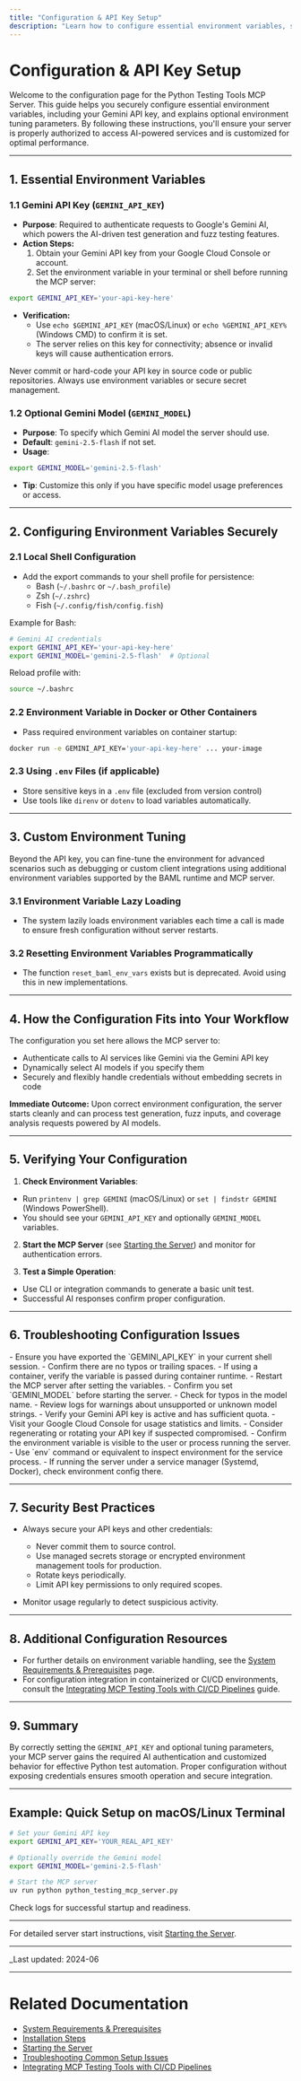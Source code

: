 ```yaml
---
title: "Configuration & API Key Setup"
description: "Learn how to configure essential environment variables, such as your Gemini API key, and understand optional tuning parameters. This page explains how to securely manage credentials and customize your environment for optimal operation."
---
```


# Configuration & API Key Setup

Welcome to the configuration page for the Python Testing Tools MCP Server. This guide helps you securely configure essential environment variables, including your Gemini API key, and explains optional environment tuning parameters. By following these instructions, you'll ensure your server is properly authorized to access AI-powered services and is customized for optimal performance.

---

## 1. Essential Environment Variables

### 1.1 Gemini API Key (`GEMINI_API_KEY`)
- **Purpose**: Required to authenticate requests to Google's Gemini AI, which powers the AI-driven test generation and fuzz testing features.
- **Action Steps:**
  1. Obtain your Gemini API key from your Google Cloud Console or account.
  2. Set the environment variable in your terminal or shell before running the MCP server:

```bash
export GEMINI_API_KEY='your-api-key-here'
```

- **Verification:**
  - Use `echo $GEMINI_API_KEY` (macOS/Linux) or `echo %GEMINI_API_KEY%` (Windows CMD) to confirm it is set.
  - The server relies on this key for connectivity; absence or invalid keys will cause authentication errors.

<Warning>
Never commit or hard-code your API key in source code or public repositories. Always use environment variables or secure secret management.
</Warning>

### 1.2 Optional Gemini Model (`GEMINI_MODEL`)
- **Purpose**: To specify which Gemini AI model the server should use.
- **Default**: `gemini-2.5-flash` if not set.
- **Usage**:

```bash
export GEMINI_MODEL='gemini-2.5-flash'
```

- **Tip**: Customize this only if you have specific model usage preferences or access.

---

## 2. Configuring Environment Variables Securely

### 2.1 Local Shell Configuration
- Add the export commands to your shell profile for persistence:
  - Bash (`~/.bashrc` or `~/.bash_profile`)
  - Zsh (`~/.zshrc`)
  - Fish (`~/.config/fish/config.fish`)

Example for Bash:
```bash
# Gemini AI credentials
export GEMINI_API_KEY='your-api-key-here'
export GEMINI_MODEL='gemini-2.5-flash'  # Optional
```
Reload profile with:
```bash
source ~/.bashrc
```

### 2.2 Environment Variable in Docker or Other Containers
- Pass required environment variables on container startup:

```bash
docker run -e GEMINI_API_KEY='your-api-key-here' ... your-image
```

### 2.3 Using `.env` Files (if applicable)
- Store sensitive keys in a `.env` file (excluded from version control)
- Use tools like `direnv` or `dotenv` to load variables automatically.

---

## 3. Custom Environment Tuning

Beyond the API key, you can fine-tune the environment for advanced scenarios such as debugging or custom client integrations using additional environment variables supported by the BAML runtime and MCP server.

### 3.1 Environment Variable Lazy Loading
- The system lazily loads environment variables each time a call is made to ensure fresh configuration without server restarts.

### 3.2 Resetting Environment Variables Programmatically
- The function `reset_baml_env_vars` exists but is deprecated. Avoid using this in new implementations.

---

## 4. How the Configuration Fits into Your Workflow

The configuration you set here allows the MCP server to:
- Authenticate calls to AI services like Gemini via the Gemini API key
- Dynamically select AI models if you specify them
- Securely and flexibly handle credentials without embedding secrets in code

**Immediate Outcome:** Upon correct environment configuration, the server starts cleanly and can process test generation, fuzz inputs, and coverage analysis requests powered by AI models.

---

## 5. Verifying Your Configuration

1. **Check Environment Variables**:
  - Run `printenv | grep GEMINI` (macOS/Linux) or `set | findstr GEMINI` (Windows PowerShell).
  - You should see your `GEMINI_API_KEY` and optionally `GEMINI_MODEL` variables.

2. **Start the MCP Server** (see [Starting the Server](./starting-the-server.md)) and monitor for authentication errors.

3. **Test a Simple Operation**:
  - Use CLI or integration commands to generate a basic unit test.
  - Successful AI responses confirm proper configuration.

---

## 6. Troubleshooting Configuration Issues

<AccordionGroup title="Common Issues and Solutions">
<Accordion title="The server reports 'missing or invalid GEMINI_API_KEY'">
- Ensure you have exported the `GEMINI_API_KEY` in your current shell session.
- Confirm there are no typos or trailing spaces.
- If using a container, verify the variable is passed during container runtime.
- Restart the MCP server after setting the variables.
</Accordion>

<Accordion title="Using a custom Gemini model does not reflect in requests">
- Confirm you set `GEMINI_MODEL` before starting the server.
- Check for typos in the model name.
- Review logs for warnings about unsupported or unknown model strings.
</Accordion>

<Accordion title="API calls fail with permission or rate limit errors">
- Verify your Gemini API key is active and has sufficient quota.
- Visit your Google Cloud Console for usage statistics and limits.
- Consider regenerating or rotating your API key if suspected compromised.
</Accordion>

<Accordion title="API key appears set but not detected by server">
- Confirm the environment variable is visible to the user or process running the server.
- Use `env` command or equivalent to inspect environment for the service process.
- If running the server under a service manager (Systemd, Docker), check environment config there.
</Accordion>
</AccordionGroup>

---

## 7. Security Best Practices

- Always secure your API keys and other credentials:
  - Never commit them to source control.
  - Use managed secrets storage or encrypted environment management tools for production.
  - Rotate keys periodically.
  - Limit API key permissions to only required scopes.

- Monitor usage regularly to detect suspicious activity.

---

## 8. Additional Configuration Resources

- For further details on environment variable handling, see the [System Requirements & Prerequisites](./system-requirements.md) page.
- For configuration integration in containerized or CI/CD environments, consult the [Integrating MCP Testing Tools with CI/CD Pipelines](../../guides/advanced-usage/integration-ci.md) guide.

---

## 9. Summary

By correctly setting the `GEMINI_API_KEY` and optional tuning parameters, your MCP server gains the required AI authentication and customized behavior for effective Python test automation. Proper configuration without exposing credentials ensures smooth operation and secure integration.

---

## Example: Quick Setup on macOS/Linux Terminal

```bash
# Set your Gemini API key
export GEMINI_API_KEY='YOUR_REAL_API_KEY'

# Optionally override the Gemini model
export GEMINI_MODEL='gemini-2.5-flash'

# Start the MCP server
uv run python python_testing_mcp_server.py
```

Check logs for successful startup and readiness.

---

For detailed server start instructions, visit [Starting the Server](./starting-the-server.md).

---

_Last updated: 2024-06

---

# Related Documentation
- [System Requirements & Prerequisites](./system-requirements.md)
- [Installation Steps](./installation-steps.md)
- [Starting the Server](./starting-the-server.md)
- [Troubleshooting Common Setup Issues](./troubleshooting.md)
- [Integrating MCP Testing Tools with CI/CD Pipelines](../../guides/advanced-usage/integration-ci.md)